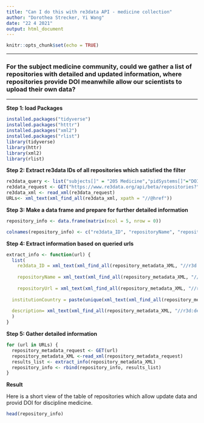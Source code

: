 ```yaml
---
title: "Can I do this with re3data API - medicine collection"
author: "Dorothea Strecker, Yi Wang"
date: "22 4 2021"
output: html_document
---
```


```r
knitr::opts_chunk$set(echo = TRUE)
```

* * *
### For the subject medicine community, could we gather a list of repositories with detailed and updated information, where repositories provide DOI meanwhile allow our scientists to upload their own data? 


* * *
**Step 1: load Packages **

```r
installed.packages("tidyverse")
installed.packages("htttr")
installed.packages("xml2")
installed.packages("rlist")
library(tidyverse)
library(httr)
library(xml2)
library(rlist)
```

**Step 2: Extract re3data IDs of all repositories which satisfied the filter**

```r
re3data_query <- list("subjects[]" = "205 Medicine","pidSystems[]"="DOI","dataUploads[]"="open") #give a filter, for further filter please check the documentation API: https://www.re3data.org/api/doc
re3data_request <- GET("https://www.re3data.org/api/beta/repositories?", query = re3data_query) 
re3data_xml <- read_xml(re3data_request) 
URLs<- xml_text(xml_find_all(re3data_xml, xpath = "//@href"))

```

**Step 3: Make a data frame and prepare for further detailed information**

```r

repository_info <- data.frame(matrix(ncol = 5, nrow = 0))

colnames(repository_info) <- c("re3data_ID", "repositoryName", "repositoryUrl", "repositoryCountry","description")
```

**Step 4: Extract information based on queried urls**

```r
extract_info <- function(url) {
  list(
    re3data_ID = xml_text(xml_find_all(repository_metadata_XML, "//r3d:re3data.orgIdentifier")),
    
    repositoryName = xml_text(xml_find_all(repository_metadata_XML, "//r3d:repositoryName")),
    
    repositoryUrl = xml_text(xml_find_all(repository_metadata_XML, "//r3d:repositoryURL")),
  
  institutionCountry = paste(unique(xml_text(xml_find_all(repository_metadata_XML, "//r3d:institutionCountry"))),collapse="|"),#repositories:institutionCountry,1:many relationship, for further details regarding re3data metadata schema, please check https://gfzpublic.gfz-potsdam.de/pubman/faces/ViewItemOverviewPage.jsp?itemId=item_1397899
  
  description= xml_text(xml_find_all(repository_metadata_XML, "//r3d:description"))
  )
}
```

**Step 5: Gather detailed information **
```r
for (url in URLs) {
  repository_metadata_request <- GET(url)
  repository_metadata_XML <-read_xml(repository_metadata_request) 
  results_list <- extract_info(repository_metadata_XML) 
  repository_info <- rbind(repository_info, results_list)
}
```

**Result**

Here is a short view of the table of repositories which allow update data and provid DOI for discipline medicine. 

```r
head(repository_info)
```

